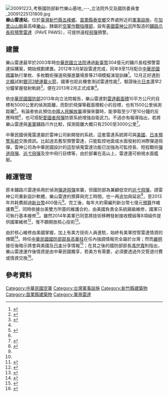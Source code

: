 {{coord|24.49839|121.07142|display=title}}
[[File:20091223_考察國防部新竹樂山基地_---_立法院外交及國防委員會_20091225131809.jpg|thumb]]
'''樂山雷達站'''，位於[[台灣|臺灣]][[新竹縣|新竹縣]][[五峰鄉_(台灣)|五峰鄉]]、[[苗栗縣|苗栗縣]][[泰安鄉|泰安鄉]]交界處附近的[[軍事設施|軍事設施]]，在[[加里山山脈|加里山山脈]]最高峰[[鹿場大山|樂山]]，隸屬於[[空軍作戰指揮部|空軍作戰指揮部]]，設有[[美國|美國]][[雷神公司|雷神公司]]所製造的[[鋪路爪長程預警雷達|鋪路爪長程預警雷達]]（PAVE PAWS），可提供遠程[[飛彈|飛彈]]預警。

==建置==
樂山雷達最早於2003年時[[中華民國立法院|中華民國立法院]]通過[[新臺幣|新臺幣]]304億元的鋪爪長程預警雷達採購案，開始規劃建置。2012年3月架設雷達完成，同年9至11月配合[[中華民國國軍|中華民國國軍]]執行單枚、多枚戰術彈道飛彈進襲場景等21項模擬演習訓練<ref>{{cite news|title=提高新竹樂山「長程預警雷達」存活率 防空飛彈層層防護|url=https://www.ettoday.net/news/20131001/277087.htm|accessdate=2018-03-25|agency=ETtoday新聞雲|date=2013-10-01|archive-date=2019-08-14|archive-url=https://web.archive.org/web/20190814043240/https://www.ettoday.net/news/20131001/277087.htm|dead-url=no}}</ref>。12月正好遇到[[北韓|北韓]]試射[[銀河3號運載火箭|銀河3號運載火箭]]，國軍也趁此機會測試雷達性能<ref name="成軍">{{cite news|author=羅添斌|title=耗資409億 長程預警雷達成軍|url=http://news.ltn.com.tw/news/focus/paper/652008|accessdate=2018-03-25|agency=自由時報|date=2013-02-03|archive-date=2019-12-01|archive-url=https://web.archive.org/web/20191201153708/https://news.ltn.com.tw/news/focus/paper/652008|dead-url=no}}</ref>，驗證後比[[日本|日本]]還早2分鐘掌握發射軌跡<ref>{{cite news|title=掌握北韓火箭發射 我比日本早2分鐘|url=https://www.ettoday.net/news/20121213/139472.htm|accessdate=2018-03-25|agency=ETtoday新聞雲|date=2012-12-13|archive-date=2019-08-12|archive-url=https://web.archive.org/web/20190812122640/https://www.ettoday.net/news/20121213/139472.htm|dead-url=no}}</ref>，便在2013年2月正式成軍<ref name="成軍"/>。

依[[中華民國國防部|中華民國國防部]]2013年向立法院報告，樂山雷達對[[雷達截面積|雷達截面積]]10平方公尺的目標有5000公里的偵測距離，而對於飛彈等截面積較小的目標，也有1500公里偵測距離<ref name="性能">{{cite journal|author=羅塔爾|year=2018|title=鋪路爪雷達 台灣要的美國不給、不要的硬推？|journal=全球防衛雜誌|issue= 403期}}</ref>。有論者依此預估[[中國人民解放軍|中國人民解放軍]]導彈來襲時，能爭取至少7至10分鐘的反應時間<ref name="性能"/>，也可搭配[[愛國者飛彈|愛國者飛彈]]防禦系統增強自衛武力。不過亦有報導指出，若將樂山雷達與[[美軍|美軍]]鋪路爪作比較，探測距離大概只有2500至3000公里<ref>{{cite news|author=劉屏|title=台長程預警雷達縮水 照樣監控共軍|url=http://www.chinatimes.com/realtimenews/20141023003784-260407|accessdate=2018-03-25|agency=中時電子報|date=2014-10-23|archive-date=2018-07-03|archive-url=https://web.archive.org/web/20180703050644/http://www.chinatimes.com/realtimenews/20141023003784-260407|dead-url=no}}</ref>。

中華民國偵蒐雷達屬於雷神公司新開發的系統，這套雷達系統將可與[[美國|美國]]、[[日本|日本]][[預警系統|預警系統]]交換資訊。比起過去舊型預警雷達，只能監控地面或水面發射的洲際彈道飛彈，雷神公司為中華民國設計的這型偵蒐雷達功能已加強為可監控長、短程戰術[[彈道飛彈|彈道飛彈]]、[[巡弋飛彈|巡弋飛彈]]及空中飛行目標等，由於部署在高山上，雷達還可俯視水面艦艇。

== 維運管理 ==
原本鋪路爪雷達係用於偵測[[彈道飛彈|彈道飛彈]]來襲，但國防部為兼顧低空的[[巡弋飛彈|巡弋飛彈]]，請雷神公司重新設計軟體，樂山雷達的預算與完工時間，也一再追加與延宕<ref name="維護">{{cite news|title=樂山基地長程預警雷達 年花7億請美維護|url=https://www.nownews.com/news/20131005/985879|accessdate=2018-03-25|agency=NOWnews 今日新聞|date=2013-10-05|archive-date=2018-03-25|archive-url=https://web.archive.org/web/20180325233037/https://www.nownews.com/news/20131005/985879|dead-url=yes}}</ref>，至2013年共耗費超過[[新台幣|新台幣]]400億元<ref name="成軍"/>。完工後，每年大約需編列新台幣七億元[[預算|預算]]作維護費<ref name="維護"/>，同時依據台美雙方所簽的維護合約，由美國負責全系統廠級維修，國軍只可執行基本維修<ref>{{cite news|author=羅添斌|title=新約未簽 長程預警雷達險開天窗|url=http://news.ltn.com.tw/news/politics/paper/1136484?from=P&R|accessdate=2018-03-26|agency=自由時報|date=2017-09-19|archive-date=2019-11-29|archive-url=https://web.archive.org/web/20191129081109/https://news.ltn.com.tw/news/politics/paper/1136484?from=P&R|dead-url=no}}</ref>。雖然2014年美軍已同意將技術移轉發射接收模組等8項組件提供國軍維修<ref>{{cite news|author=王烱華|title=長程預警雷達維修費用高 美允部分在台維修|url=https://tw.news.appledaily.com/politics/realtime/20140930/479089|accessdate=2018-03-26|agency=蘋果日報|date=2014-09-19}}{{Dead link}}</ref>，惟不願開放核心技術<ref>{{cite news|author=羅添斌|title=花大錢維修 還要看美國臉色|url=http://news.ltn.com.tw/news/politics/paper/1136484?from=P&R|accessdate=2018-03-26|agency=自由時報|date=2017-09-19|archive-date=2019-11-29|archive-url=https://web.archive.org/web/20191129081109/https://news.ltn.com.tw/news/politics/paper/1136484?from=P&R|dead-url=no}}</ref>。

由於核心維修由美國掌握，加上有美方技術人員進駐，始終有美軍控管雷達情資的傳聞<ref>{{cite news|author=羅添斌|title=長程預警雷達情資美軍控管？軍方：我國控管|url=http://news.ltn.com.tw/news/politics/breakingnews/2196963?from=P&R|accessdate=2018-03-25|agency=自由時報|date=2017-09-18|archive-date=2019-12-01|archive-url=https://web.archive.org/web/20191201140033/https://news.ltn.com.tw/news/politics/breakingnews/2196963?from=P&R|dead-url=no}}</ref>。時任[[中華民國國防部部長|中華民國國防部部長]][[高華柱|高華柱]]在任內強調情報完全屬於台灣；然而[[嚴明_(台灣)|嚴明]]接任後暗示將會與美國及[[日本|日本]]分享情報<ref>{{cite news|title=台國防部：先進雷達由美軍提供後勤支持|url=http://www.bbc.com/zhongwen/trad/china/2013/10/131005_taiwan_us_radar.shtml|accessdate=2018-03-25|agency=BBC中文網|date=2013-10-05|archive-date=2019-11-29|archive-url=https://web.archive.org/web/20191129060833/https://www.bbc.com/zhongwen/trad/china/2013/10/131005_taiwan_us_radar.shtml|dead-url=no}}</ref>；在其之後的國防部部長[[馮世寬|馮世寬]]則指出，樂山雷達運作後情資是由中華民國獨享，若美方有需要，必須要透過外交管道付費或情資交換<ref>{{cite news|author=吳明杰|title=若共軍攻台，馮世寬：國軍絕對可獨撐一星期以上|url=http://www.storm.mg/article/168657|accessdate=2018-03-25|agency=風傳媒|date=2016-09-21|archive-date=2019-11-29|archive-url=https://web.archive.org/web/20191129035231/https://www.storm.mg/article/168657|dead-url=no}}</ref>。

==參考資料==
{{commons category|Leshan Radar Station}}

[[Category:中華民國空軍|Category:中華民國空軍]]
[[Category:台灣軍事設施|Category:台灣軍事設施]]
[[Category:新竹縣建築物|Category:新竹縣建築物]]
[[Category:苗栗縣建築物|Category:苗栗縣建築物]]
[[Category:軍用雷達|Category:軍用雷達]]